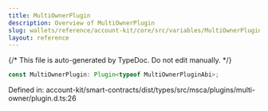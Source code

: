 ```yaml
---
title: MultiOwnerPlugin
description: Overview of MultiOwnerPlugin
slug: wallets/reference/account-kit/core/src/variables/MultiOwnerPlugin
layout: reference
---
```


{/* This file is auto-generated by TypeDoc. Do not edit manually. */}

```ts
const MultiOwnerPlugin: Plugin<typeof MultiOwnerPluginAbi>;
```

Defined in: account-kit/smart-contracts/dist/types/src/msca/plugins/multi-owner/plugin.d.ts:26

